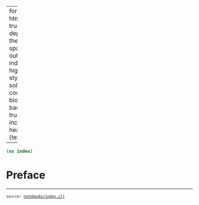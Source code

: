 
---
format:
  html: {toc: true, toc-depth: 4, theme: spacelab, output-file: index.html}
highlight-style: solarized
code-block-background: true
include-in-header: {text: '<link rel = "icon" href = "data:," />'}

---
<style>.table {
    overflow-y: scroll;
}
</style><style>.printedClojure .sourceCode {
  background-color: transparent;
  border-style: none;
}
</style>
<script src="index_files/md-default0.js" type="text/javascript"></script><script src="index_files/md-default1.js" type="text/javascript"></script>

<div class="sourceClojure">
```clojure
(ns index)
```
</div>



# Preface

<div style="background-color:grey;height:2px;width:100%;"></div>

<div><pre><small><small>source: <a href="https://github.com/scicloj/noj/blob/main/notebooks/index.clj">notebooks/index.clj</a></small></small></pre></div>